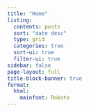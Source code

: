 ```yaml
---
title: "Home"
listing:
  contents: posts
  sort: "date desc"
  type: grid
  categories: true
  sort-ui: true
  filter-ui: true
sidebar: false
page-layout: full
title-block-banner: true
format:
  html:
    mainfont: Roboto
---
```

